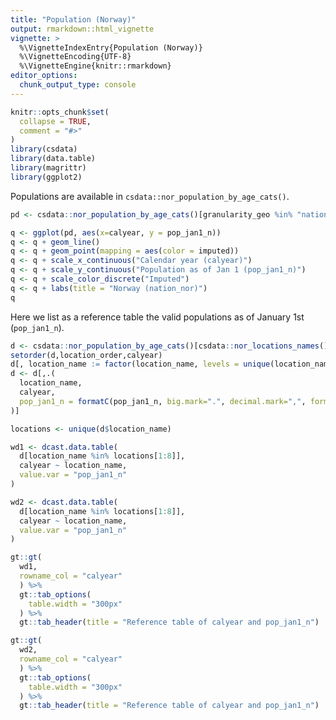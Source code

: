 ```yaml
---
title: "Population (Norway)"
output: rmarkdown::html_vignette
vignette: >
  %\VignetteIndexEntry{Population (Norway)}
  %\VignetteEncoding{UTF-8}
  %\VignetteEngine{knitr::rmarkdown}
editor_options: 
  chunk_output_type: console
---
```


```r
knitr::opts_chunk$set(
  collapse = TRUE,
  comment = "#>"
)
library(csdata)
library(data.table)
library(magrittr)
library(ggplot2)
```

Populations are available in `csdata::nor_population_by_age_cats()`.

```r
pd <- csdata::nor_population_by_age_cats()[granularity_geo %in% "nation" & calyear>=1990]

q <- ggplot(pd, aes(x=calyear, y = pop_jan1_n))
q <- q + geom_line()
q <- q + geom_point(mapping = aes(color = imputed))
q <- q + scale_x_continuous("Calendar year (calyear)")
q <- q + scale_y_continuous("Population as of Jan 1 (pop_jan1_n)")
q <- q + scale_color_discrete("Imputed")
q <- q + labs(title = "Norway (nation_nor)")
q
```

Here we list as a reference table the valid populations as of January 1st (`pop_jan1_n`).

```r
d <- csdata::nor_population_by_age_cats()[csdata::nor_locations_names(),on="location_code"][granularity_geo %in% c("nation","county") & calyear>=2005]
setorder(d,location_order,calyear)
d[, location_name := factor(location_name, levels = unique(location_name))]
d <- d[,.(
  location_name, 
  calyear,
  pop_jan1_n = formatC(pop_jan1_n, big.mark=".", decimal.mark=",", format="f", digits=0)
)]

locations <- unique(d$location_name)

wd1 <- dcast.data.table(
  d[location_name %in% locations[1:8]],
  calyear ~ location_name,
  value.var = "pop_jan1_n"
)

wd2 <- dcast.data.table(
  d[location_name %in% locations[1:8]],
  calyear ~ location_name,
  value.var = "pop_jan1_n"
)

gt::gt(
  wd1,
  rowname_col = "calyear"
  ) %>%
  gt::tab_options(
    table.width = "300px"
  ) %>% 
  gt::tab_header(title = "Reference table of calyear and pop_jan1_n")

gt::gt(
  wd2,
  rowname_col = "calyear"
  ) %>%
  gt::tab_options(
    table.width = "300px"
  ) %>% 
  gt::tab_header(title = "Reference table of calyear and pop_jan1_n")
```
